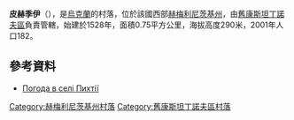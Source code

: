 {{coord|49|52|36|N|27|0|9|E|scale:100000|display=title}}

'''皮赫季伊'''（{{lang-uk|Пихтії}}），是[[烏克蘭|烏克蘭]]的村落，位於該國西部[[赫梅利尼茨基州|赫梅利尼茨基州]]，由[[舊康斯坦丁諾夫區|舊康斯坦丁諾夫區]]負責管轄，始建於1528年，面積0.75平方公里，海拔高度290米，2001年人口182。

==參考資料==
* [http://weather.in.ua/ua/hmel'nickaja/20430 Погода в селі Пихтії] {{Wayback|url=http://weather.in.ua/ua/hmel%27nickaja/20430 |date=20111220092258 }}

{{DEFAULTSORT:Пихтії}}
[[Category:赫梅利尼茨基州村落|Category:赫梅利尼茨基州村落]]
[[Category:舊康斯坦丁諾夫區村落|Category:舊康斯坦丁諾夫區村落]]


{{Khmelnytskyi-geo-stub}}